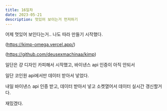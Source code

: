 ```yaml
---
title: 16일차
date: 2023-05-21
description: 멋있어 보이는거 먼저하기
---
```


어제 멋있어 보인다는거.. 나도 따라 만들기 시작했다.

(https://kimp-omega.vercel.app/)

(https://github.com/deusexmachinaa/kimp)

일단은 걍 디자인 카피해서 시작했고, 바이낸스 api 인증이 아직 안되서

일단 코인원 api에서만 데이터 받아서 넣었다.

내일 바이낸스 api 인증 받고, 데이터 받아서 넣고 소켓열어서 데이터 실시간 갱신할거다.

재밌겠다.
